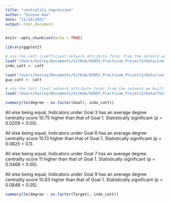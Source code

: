 ```yaml
---
title: "centrality_regression"
author: "Qinyue Hao"
date: "11/26/2021"
output: html_document
---
```


```r
knitr::opts_chunk$set(echo = TRUE)
```

```r
library(ggplot2)
```

```r
# use the catt (coefficient network attribute form) from the network we built before
load("/Users/hailey/Documents/GitHub/G5055_Practicum_Project2/Data/coefficient_network/indo_coefficient_net.RData")
indo_catt <- catt

load("/Users/hailey/Documents/GitHub/G5055_Practicum_Project2/Data/coefficient_network/gua_coefficient_net.RData")
gua_catt <- catt

# use the tatt (text network attribute form) from the network we built before
load("/Users/hailey/Documents/GitHub/G5055_Practicum_Project2/Data/Text_Model_Data/text_net.RData")

```






```r
summary(lm(degree ~ as.factor(Goal), indo_catt))
```

All else being equal, Indicators under Goal 3 has an average degree centrality score 10.75 higher than that of Goal 1. Statistically significant (p = 0.0209 < 0.05).

All else being equal, Indicators under Goal 6 has an average degree centrality score 10.13 higher than that of Goal 1. Statistically significant (p = 0.0825 < 0.1).

All else being equal, Indicators under Goal 7 has an average degree centrality score 11 higher than that of Goal 1. Statistically significant (p = 0.0468 < 0.05).

All else being equal, Indicators under Goal 9 has an average degree centrality score 10.83 higher than that of Goal 1. Statistically significant (p = 0.0848 < 0.05).

```r
summary(lm(degree ~ as.factor(Target), indo_catt))
```



